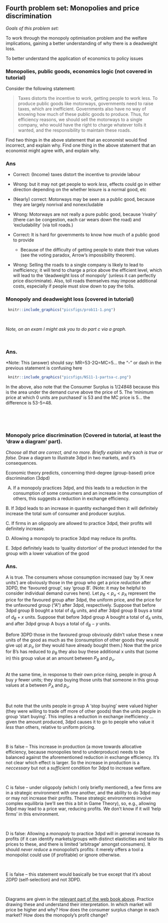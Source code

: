 ## Fourth problem set: Monopolies and price discrimination {-}


*Goals of this problem set:*

To work through the monopoly optimisation problem and the welfare implications, gaining a better understanding of why there is a deadweight loss.

To better understand the application of economics to policy issues


### Monopolies, public goods, economics logic (not covered in tutorial) {-}

Consider the following statement:

> Taxes distorts the incentive to work, getting people to work less. To produce public goods like motorways, governments need to raise taxes, which are inefficient. Governments also have no way of knowing how much of these public goods to produce. Thus, for efficiency reasons, we should sell the motorways to a single company, who would have the right to charge whatever tolls it wanted, and the responsibility to maintain these roads.

Find two things in the above statement that an economist would find incorrect, and explain why. Find one thing in the above statement that an economist might agree with, and explain why.


### Ans {-}

- Correct: (Income) taxes distort the incentive to provide labour

- Wrong: \dots but it may not get people to work *less*, effects could go in either direction depending on the whether leisure is a normal good, etc

- (Nearly) correct: Motorways may be seen as a public good, because they are largely nonrival and nonexcludable

- Wrong: Motorways are not really a pure public good, because 'rivalry' (there can be congestion, each car wears down the road) and 'excludability' (via toll roads.)

- Correct: It is hard for governments to know how much of a public good to provide

    - Because of the difficulty of getting people to state their true values (see the voting paradox, Arrow's impossibility theorem).

- Wrong: Selling the roads to a single company is likely to lead to inefficiency; it will tend to charge a price above the efficient level, which will lead to the 'deadweight loss of monopoly' (unless it can perfectly price discriminate). Also, toll roads themselves may impose additional  costs, especially if people must slow down to pay the tolls.

### Monopoly and deadweight loss (covered in tutorial) {-}

```r
 knitr::include_graphics("picsfigs/prob11-1.png")
```

\

*Note, on an exam I might ask you to do part c via a graph.*

\


### Ans. {-}

*Note: This (answer) should say: MR=53-2Q=MC=5...
the "-" or dash in the previous statement is confusing here

```r
 knitr::include_graphics("picsfigs/NS11-1-partsa-c.png")
```


In the above, also note that the Consumer Surplus is 1/2*48*48   because this is the area under the demand curve above the price of 5. The 'minimum price at which 0 units are purchased' is 53 and the MC price is 5... the difference is 53-5=48.

\


<!--
d. Explain (and depict in a diagram) why this deadweight loss would be avoided if the firm could perfectly price-discriminate.
  ```r
 knitr::include_graphics("picsfigs/ppd5.png")
```
  ```r
 knitr::include_graphics("picsfigs/ppd6.png")
```

\begin{itemize}
    \item With perfect PD firm charges everyone her maximum value of each unit
    \item Can sell to 'low value' units/consumers without reducing price for high-value ones
    \item Firm captures entire potential surplus, shown above.
\end{itemize}
-->
\


### Monopoly price discrimination (Covered in tutorial, at least the 'draw a diagram' part). {-}


*Choose all that are correct, and no more. Briefly explain why each is true or false.* Draw a diagram to illustrate 3dpd in two markets, and it's consequences.

Economic theory predicts, concerning third-degree (group-based) price discrimination (3dpd) \dots

A.  If a monopoly practices 3dpd, and this leads to a reduction in the consumption of some consumers and an increase in the consumption of others, this suggests a reduction in exchange efficiency.

B. If 3dpd leads to an increase in quantity exchanged then it will definitely increase the total sum of consumer and producer surplus.

C. If firms in an oligopoly are allowed to practice 3dpd, their profits will definitely increase.

D. Allowing a monopoly to practice 3dpd may reduce its profits.

E. 3dpd definitely leads to 'quality distortion' of the product intended for the group with a lower valuation of the good

### Ans. {-}


A is true. The consumers whose consumption increased (say 'by X new units') are obviously those in the group who get a price *reduction* after 3DPD, the 'favoured group', say 'group B'. (Note: it may be helpful to consider individual demand curves here).  Let $p_B < p_u < p_A$ represent the price for the favoured group after 3dpd, the uniform price, and the price for the unfavoured group ("A") after 3dpd, respectively.  Suppose that before 3dpd group B bought a total of $d_B$ units, and after 3dpd group B buys a total of $d_B + x$ units. Suppose that before 3dpd group A bought a total of $d_A$ units, and after 3dpd group A buys a total of $d_B - y$ units.



Before 3DPD those in the favoured group obviously didn't value these x new units of the good as much as the (consumption of other goods they would give up) at $p_u$ (or they would have already bought them.) Now that the price for B's has reduced to $p_B$ they also buy these additional x units that (some in) this group value at an amount between $P_B$ and $p_u$.

\
At the same time, in response to their own price rising, people in group A buy $y$ fewer units; they stop buying those units that someone in this group values at a between
 $P_A$ and $p_u$.

\

But note that the units people in group A 'stop buying' were valued higher (they were willing to trade off more of other goods) than the units people in group 'start buying'. This implies a reduction in exchange inefficiency ... given the amount produced, 3dpd causes it to go to people who value it *less* than others, relative to uniform pricing.

\

B is false -- This increase in production (a move towards allocative efficiency, because monopolies tend to underproduce) needs to be balanced against the aforementioned reduction in exchange efficiency. It's not clear which effect is larger. So the increase in production is a *neccessary* but not a *sufficient* condition for 3dpd to increase welfare.

\

C is false -- under oligopoly (which I only briefly mentioned), a few firms are in a strategic environment with one another, and the ability to do 3dpd may or may not increase their profits. These strategic environments involve complex equilibria (we'll see this a bit in Game Theory), so, e.g., allowing 3dpd may lead to a price war, reducing profits. We don't know if it will 'help firms' in this environment.

\

D is false: Allowing a *monopoly* to practice 3dpd will in general increase its profits (if it can identify markets/groups with distinct elasticities and tailor its prices to these, and there is limited 'arbitrage' amongst consumers). It should *never reduce* a monopolist's profits: it merely offers a tool a monopolist could use (if profitable) or ignore otherwise.

\

E is false -- this statement would basically be true except that it's about *2DPD* (self-selection) and not 3DPD.

\

Diagrams are given in the [relevant part of the web book above](#pd3d). Practice drawing these and understand their interpretation. In which market will price be higher and why? How does the consumer surplus change in each market? How does the monopoly's profit change?



